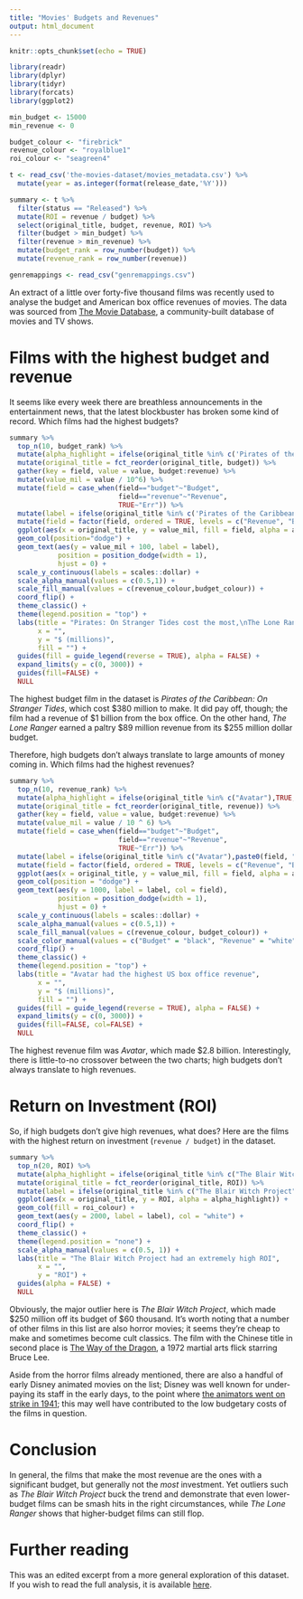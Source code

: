 ---
title: "Movies' Budgets and Revenues"
output: html_document
---

```{r setup, include=FALSE}
knitr::opts_chunk$set(echo = TRUE)

library(readr)
library(dplyr)
library(tidyr)
library(forcats)
library(ggplot2)

```

```{r parameters, include=FALSE}

min_budget <- 15000
min_revenue <- 0

budget_colour <- "firebrick"
revenue_colour <- "royalblue1"
roi_colour <- "seagreen4"

```

```{r dataextract, include=FALSE}

t <- read_csv('the-movies-dataset/movies_metadata.csv') %>%
  mutate(year = as.integer(format(release_date,'%Y'))) 

summary <- t %>%
  filter(status == "Released") %>%
  mutate(ROI = revenue / budget) %>%
  select(original_title, budget, revenue, ROI) %>%
  filter(budget > min_budget) %>%
  filter(revenue > min_revenue) %>%
  mutate(budget_rank = row_number(budget)) %>% 
  mutate(revenue_rank = row_number(revenue)) 

genremappings <- read_csv("genremappings.csv")

```

An extract of a little over forty-five thousand films was recently used to analyse the budget and American box office revenues of movies.  The data was sourced from [The Movie Database](https://www.themoviedb.org), a community-built database of movies and TV shows. 

# Films with the highest budget and revenue
It seems like every week there are breathless announcements in the entertainment news, that the latest blockbuster has broken some kind of record.  Which films had the highest budgets?

```{r high_budget_movies_cash_sbs, echo=FALSE, message=FALSE, warning=FALSE, error=FALSE}

summary %>%
  top_n(10, budget_rank) %>%
  mutate(alpha_highlight = ifelse(original_title %in% c('Pirates of the Caribbean: On Stranger Tides','The Lone Ranger'), TRUE, FALSE)) %>%
  mutate(original_title = fct_reorder(original_title, budget)) %>%
  gather(key = field, value = value, budget:revenue) %>%
  mutate(value_mil = value / 10^6) %>%
  mutate(field = case_when(field=="budget"~"Budget",
                           field=="revenue"~"Revenue",
                           TRUE~"Err")) %>%
  mutate(label = ifelse(original_title %in% c('Pirates of the Caribbean: On Stranger Tides','The Lone Ranger'),paste0(field, ": $", round(value_mil,0), " million"), NA)) %>%
  mutate(field = factor(field, ordered = TRUE, levels = c("Revenue", "Budget"))) %>%
  ggplot(aes(x = original_title, y = value_mil, fill = field, alpha = alpha_highlight)) +
  geom_col(position="dodge") +
  geom_text(aes(y = value_mil + 100, label = label), 
            position = position_dodge(width = 1),
            hjust = 0) +
  scale_y_continuous(labels = scales::dollar) +
  scale_alpha_manual(values = c(0.5,1)) +
  scale_fill_manual(values = c(revenue_colour,budget_colour)) +
  coord_flip() +
  theme_classic() +
  theme(legend.position = "top") +
  labs(title = "Pirates: On Stranger Tides cost the most,\nThe Lone Ranger gave the least return",
       x = "",
       y = "$ (millions)",
       fill = "") +
  guides(fill = guide_legend(reverse = TRUE), alpha = FALSE) +
  expand_limits(y = c(0, 3000)) +
  guides(fill=FALSE) +
  NULL

```

The highest budget film in the dataset is _Pirates of the Caribbean: On Stranger Tides_, which cost \$380 million to make.  It did pay off, though; the film had a revenue of \$1 billion from the box office.  On the other hand,  _The Lone Ranger_ earned a paltry \$89 million revenue from its \$255 million dollar budget.  

Therefore, high budgets don't always translate to large amounts of money coming in.  Which films had the highest revenues?

```{r high_revenue_movies_cash_sbs, echo=FALSE, message=FALSE, warning=FALSE, error=FALSE}

summary %>% 
  top_n(10, revenue_rank) %>%
  mutate(alpha_highlight = ifelse(original_title %in% c("Avatar"),TRUE,FALSE)) %>%
  mutate(original_title = fct_reorder(original_title, revenue)) %>%
  gather(key = field, value = value, budget:revenue) %>%
  mutate(value_mil = value / 10 ^ 6) %>%
  mutate(field = case_when(field=="budget"~"Budget",
                           field=="revenue"~"Revenue",
                           TRUE~"Err")) %>%
  mutate(label = ifelse(original_title %in% c("Avatar"),paste0(field, ": $", round(value_mil,0), " million"), NA)) %>%
  mutate(field = factor(field, ordered = TRUE, levels = c("Revenue", "Budget"))) %>%
  ggplot(aes(x = original_title, y = value_mil, fill = field, alpha = alpha_highlight)) +
  geom_col(position = "dodge") +
  geom_text(aes(y = 1000, label = label, col = field), 
            position = position_dodge(width = 1),
            hjust = 0) +
  scale_y_continuous(labels = scales::dollar) +
  scale_alpha_manual(values = c(0.5,1)) +
  scale_fill_manual(values = c(revenue_colour, budget_colour)) +
  scale_color_manual(values = c("Budget" = "black", "Revenue" = "white")) +
  coord_flip() +
  theme_classic() +
  theme(legend.position = "top") +
  labs(title = "Avatar had the highest US box office revenue",
       x = "",
       y = "$ (millions)",
       fill = "") +
  guides(fill = guide_legend(reverse = TRUE), alpha = FALSE) +
  expand_limits(y = c(0, 3000)) +
  guides(fill=FALSE, col=FALSE) +
  NULL

```

The highest revenue film was _Avatar_, which made \$2.8 billion.  Interestingly, there is little-to-no crossover between the two charts; high budgets don't always translate to high revenues.

# Return on Investment (ROI)
So, if high budgets don't give high revenues, what does?  Here are the films with the highest return on investment (`revenue / budget`) in the dataset.

```{r high_ROIs, echo=FALSE, message=FALSE, warning=FALSE, error=FALSE}

summary %>%
  top_n(20, ROI) %>%
  mutate(alpha_highlight = ifelse(original_title %in% c("The Blair Witch Project"), TRUE, FALSE)) %>%
  mutate(original_title = fct_reorder(original_title, ROI)) %>%
  mutate(label = ifelse(original_title %in% c("The Blair Witch Project"), paste0("ROI: ", round(ROI,1)),NA)) %>%
  ggplot(aes(x = original_title, y = ROI, alpha = alpha_highlight)) +
  geom_col(fill = roi_colour) +
  geom_text(aes(y = 2000, label = label), col = "white") +
  coord_flip() +
  theme_classic() +
  theme(legend.position = "none") +
  scale_alpha_manual(values = c(0.5, 1)) +
  labs(title = "The Blair Witch Project had an extremely high ROI",
       x = "",
       y = "ROI") +
  guides(alpha = FALSE) +
  NULL


```

Obviously, the major outlier here is _The Blair Witch Project_, which made \$250 million off its budget of \$60 thousand.  It's worth noting that a number of other films in this list are also  horror movies; it seems they're cheap to make and sometimes become cult classics.  The film with the Chinese title in second place is [The Way of the Dragon](https://www.imdb.com/title/tt0068935/), a 1972 martial arts flick starring Bruce Lee.

Aside from the horror films already mentioned, there are also a handful of early Disney animated movies on the list; Disney was well known for under-paying its staff in the early days, to the point where [the animators went on strike in 1941](https://en.wikipedia.org/wiki/Disney_animators%27_strike); this may well have contributed to the low budgetary costs of the films in question.

# Conclusion
In general, the films that make the most revenue are the ones with a significant budget, but generally not the *most* investment.  Yet outliers such as _The Blair Witch Project_ buck the trend and demonstrate that even lower-budget films can be smash hits in the right circumstances, while _The Lone Ranger_ shows that higher-budget films can still flop.

# Further reading
This was an edited excerpt from a more general exploration of this dataset.  If you wish to read the full analysis, it is available [here](http://rpubs.com/mm-c/movies).

<br>